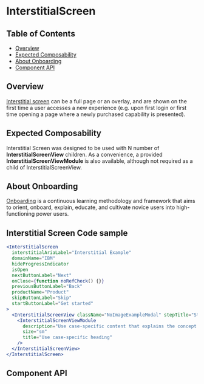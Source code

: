 
# InterstitialScreen

## Table of Contents

- [Overview](#overview)
- [Expected Composability](#expected-composability)
- [About Onboarding](#about-onboarding)
- [Component API](#component-api)

## Overview

[Interstitial screen](https://pages.github.ibm.com/carbon/ibm-products/components/onboarding/interstitial-screen/usage)
can be a full page or an overlay, and are shown on the first time a user
accesses a new experience (e.g. upon first login or first time opening a page
where a newly purchased capability is presented).

## Expected Composability

Interstitial Screen was designed to be used with N number of
**InterstitialScreenView** children. As a convenience, a provided
**InterstitialScreenViewModule** is also available, although not required as a
child of InterstitialScreenView.

## About Onboarding

[Onboarding](https://pages.github.ibm.com/security/security-design/teams-across-security/onboarding/overview/)
is a continuous learning methodology and framework that aims to orient, onboard,
explain, educate, and cultivate novice users into high-functioning power users.

## Interstitial Screen Code sample

```jsx
<InterstitialScreen
  interstitialAriaLabel="Interstitial Example"
  domainName="IBM"
  hideProgressIndicator
  isOpen
  nextButtonLabel="Next"
  onClose={function noRefCheck() {}}
  previousButtonLabel="Back"
  productName="Product"
  skipButtonLabel="Skip"
  startButtonLabel="Get started"
>
  <InterstitialScreenView className="NoImageExampleModal" stepTitle="Step 1">
    <InterstitialScreenViewModule
      description="Use case-specific content that explains the concept. Use case-specific content that explains the concept. Use case-specific content that explains the concept. Use case-specific content that explains the concept."
      size="sm"
      title="Use case-specific heading"
    />
  </InterstitialScreenView>
</InterstitialScreen>
```

## Component API

<Controls />
